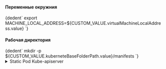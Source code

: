 


<h4>Переменные окружния</h4>

<CodeBlock language="bash">
    {dedent`
      export MACHINE_LOCAL_ADDRESS=${CUSTOM_VALUE.virtualMachineLocalAddress.value}
    `}
</CodeBlock>


<h4>Рабочая директория</h4>

<CodeBlock language="bash">
    {dedent`
        mkdir -p ${CUSTOM_VALUE.kuberneteBaseFolderPath.value}/manifests
    `}
</CodeBlock>

<details className="custom-gray-block">
<summary>Static Pod Kube-apiserver</summary>

<h4>Генерация манифеста</h4>
<CodeBlock language="bash">
  {dedent`
    ---
    cat <<EOF > ${CUSTOM_VALUE.kuberneteBaseFolderPath.value}/manifests/kube-apiserver.yaml
    apiVersion: v1
    kind: Pod
    metadata:
      annotations:
        kubeadm.kubernetes.io/kube-apiserver.advertise-address.endpoint: $\{MACHINE_LOCAL_ADDRESS}:${KUBE_API_ARGS.securePort.value}
      creationTimestamp: null
      labels:
        component: kube-apiserver
        tier: control-plane
      name: kube-apiserver
      namespace: kube-system
    spec:
      containers:
      - command:
        - kube-apiserver
        - --aggregator-reject-forwarding-redirect=${KUBE_API_ARGS.aggregatorRejectForwardingRedirect.value}
        - --allow-privileged=${KUBE_API_ARGS.allowPrivileged.value}
        - --anonymous-auth=${KUBE_API_ARGS.anonymousAuth.value}
        - --api-audiences=${KUBE_API_ARGS.apiAudiences.value}
        - --apiserver-count=${KUBE_API_ARGS.apiserverCount.value}
        - --audit-log-batch-buffer-size=${KUBE_API_ARGS.auditLogBatchBufferSize.value}
        - --audit-log-batch-max-size=${KUBE_API_ARGS.auditLogBatchMaxSize.value}
        - --audit-log-batch-max-wait=${KUBE_API_ARGS.auditLogBatchMaxWait.value}
        - --audit-log-batch-throttle-burst=${KUBE_API_ARGS.auditLogBatchThrottleBurst.value}
        - --audit-log-batch-throttle-enable=${KUBE_API_ARGS.auditLogBatchThrottleEnable.value}
        - --audit-log-batch-throttle-qps=${KUBE_API_ARGS.auditLogBatchThrottleQps.value}
        - --audit-log-compress=${KUBE_API_ARGS.auditLogCompress.value}
        - --audit-log-format=${KUBE_API_ARGS.auditLogFormat.value}
        - --audit-log-maxage=${KUBE_API_ARGS.auditLogMaxage.value}
        - --audit-log-maxbackup=${KUBE_API_ARGS.auditLogMaxbackup.value}
        - --audit-log-maxsize=${KUBE_API_ARGS.auditLogMaxsize.value}
        - --audit-log-mode=${KUBE_API_ARGS.auditLogMode.value}
        - --audit-log-truncate-enabled=${KUBE_API_ARGS.auditLogTruncateEnabled.value}
        - --audit-log-truncate-max-batch-size=${KUBE_API_ARGS.auditLogTruncateMaxBatchSize.value}
        - --audit-log-truncate-max-event-size=${KUBE_API_ARGS.auditLogTruncateMaxEventSize.value}
        - --audit-log-version=${KUBE_API_ARGS.auditLogVersion.value}
        - --audit-webhook-batch-buffer-size=${KUBE_API_ARGS.auditWebhookBatchBufferSize.value}
        - --audit-webhook-batch-initial-backoff=${KUBE_API_ARGS.auditWebhookBatchInitialBackoff.value}
        - --audit-webhook-batch-max-size=${KUBE_API_ARGS.auditWebhookBatchMaxSize.value}
        - --audit-webhook-batch-max-wait=${KUBE_API_ARGS.auditWebhookBatchMaxWait.value}
        - --audit-webhook-batch-throttle-burst=${KUBE_API_ARGS.auditWebhookBatchThrottleBurst.value}
        - --audit-webhook-batch-throttle-enable=${KUBE_API_ARGS.auditWebhookBatchThrottleEnable.value}
        - --audit-webhook-batch-throttle-qps=${KUBE_API_ARGS.auditWebhookBatchThrottleQps.value}
        - --audit-webhook-initial-backoff=${KUBE_API_ARGS.auditWebhookInitialBackoff.value}
        - --audit-webhook-mode=${KUBE_API_ARGS.auditWebhookMode.value}
        - --audit-webhook-truncate-enabled=${KUBE_API_ARGS.auditWebhookTruncateEnabled.value}
        - --audit-webhook-truncate-max-batch-size=${KUBE_API_ARGS.auditWebhookTruncateMaxBatchSize.value}
        - --audit-webhook-truncate-max-event-size=${KUBE_API_ARGS.auditWebhookTruncateMaxEventSize.value}
        - --audit-webhook-version=${KUBE_API_ARGS.auditWebhookVersion.value}
        - --authentication-token-webhook-cache-ttl=${KUBE_API_ARGS.authenticationTokenWebhookCacheTtl.value}
        - --authentication-token-webhook-version=${KUBE_API_ARGS.authenticationTokenWebhookVersion.value}
        - --authorization-mode=${KUBE_API_ARGS.authorizationMode.value}
        - --authorization-webhook-cache-authorized-ttl=${KUBE_API_ARGS.authorizationWebhookCacheAuthorizedTtl.value}
        - --authorization-webhook-cache-unauthorized-ttl=${KUBE_API_ARGS.authorizationWebhookCacheUnauthorizedTtl.value}
        - --authorization-webhook-version=${KUBE_API_ARGS.authorizationWebhookVersion.value}
        - --bind-address=${KUBE_API_ARGS.bindAddress.value}
        - --cert-dir=${KUBE_API_ARGS.certDir.value}
        - --client-ca-file=${KUBE_API_ARGS.clientCaFile.value}
        - --cloud-provider=${KUBE_API_ARGS.cloudProvider.value}
        - --cloud-provider-gce-l7lb-src-cidrs=${KUBE_API_ARGS.cloudProviderGceL7lbSrcCidrs.value}
        - --cloud-provider-gce-lb-src-cidrs=${KUBE_API_ARGS.cloudProviderGceLbSrcCidrs.value}
        - --contention-profiling=${KUBE_API_ARGS.contentionProfiling.value}
        - --default-not-ready-toleration-seconds=${KUBE_API_ARGS.defaultNotReadyTolerationSeconds.value}
        - --default-unreachable-toleration-seconds=${KUBE_API_ARGS.defaultUnreachableTolerationSeconds.value}
        - --default-watch-cache-size=${KUBE_API_ARGS.defaultWatchCacheSize.value}
        - --delete-collection-workers=${KUBE_API_ARGS.deleteCollectionWorkers.value}
        - --enable-admission-plugins=${KUBE_API_ARGS.enableAdmissionPlugins.value}
        - --enable-aggregator-routing=${KUBE_API_ARGS.enableAggregatorRouting.value}
        - --enable-bootstrap-token-auth=${KUBE_API_ARGS.enableBootstrapTokenAuth.value}
        - --enable-garbage-collector=${KUBE_API_ARGS.enableGarbageCollector.value}
        - --enable-logs-handler=${KUBE_API_ARGS.enableLogsHandler.value}
        - --enable-priority-and-fairness=${KUBE_API_ARGS.enablePriorityAndFairness.value}
        - --encryption-provider-config-automatic-reload=${KUBE_API_ARGS.encryptionProviderConfigAutomaticReload.value}
        - --endpoint-reconciler-type=${KUBE_API_ARGS.endpointReconcilerType.value}
        - --etcd-cafile=${KUBE_API_ARGS.etcdCafile.value}
        - --etcd-certfile=${KUBE_API_ARGS.etcdCertfile.value}
        - --etcd-compaction-interval=${KUBE_API_ARGS.etcdCompactionInterval.value}
        - --etcd-count-metric-poll-period=${KUBE_API_ARGS.etcdCountMetricPollPeriod.value}
        - --etcd-db-metric-poll-interval=${KUBE_API_ARGS.etcdDbMetricPollInterval.value}
        - --etcd-healthcheck-timeout=${KUBE_API_ARGS.etcdHealthcheckTimeout.value}
        - --etcd-keyfile=${KUBE_API_ARGS.etcdKeyfile.value}
        - --etcd-prefix=${KUBE_API_ARGS.etcdPrefix.value}
        - --etcd-readycheck-timeout=${KUBE_API_ARGS.etcdReadycheckTimeout.value}
        - --etcd-servers=${KUBE_API_ARGS.etcdServers.value}
        - --event-ttl=${KUBE_API_ARGS.eventTtl.value}
        - --feature-gates=${KUBE_API_ARGS.featureGates.value}
        - --goaway-chance=${KUBE_API_ARGS.goawayChance.value}
        - --help=${KUBE_API_ARGS.help.value}
        - --http2-max-streams-per-connection=${KUBE_API_ARGS.http2MaxStreamsPerConnection.value}
        - --kubelet-client-certificate=${KUBE_API_ARGS.kubeletClientCertificate.value}
        - --kubelet-client-key=${KUBE_API_ARGS.kubeletClientKey.value}
        - --kubelet-port=${KUBE_API_ARGS.kubeletPort.value}
        - --kubelet-preferred-address-types=${KUBE_API_ARGS.kubeletPreferredAddressTypes.value}
        - --kubelet-read-only-port=${KUBE_API_ARGS.kubeletReadOnlyPort.value}
        - --kubelet-timeout=${KUBE_API_ARGS.kubeletTimeout.value}
        - --kubernetes-service-node-port=${KUBE_API_ARGS.kubernetesServiceNodePort.value}
        - --lease-reuse-duration-seconds=${KUBE_API_ARGS.leaseReuseDurationSeconds.value}
        - --livez-grace-period=${KUBE_API_ARGS.livezGracePeriod.value}
        - --log-flush-frequency=${KUBE_API_ARGS.logFlushFrequency.value}
        - --logging-format=${KUBE_API_ARGS.loggingFormat.value}
        - --log-json-info-buffer-size=${KUBE_API_ARGS.logJsonInfoBufferSize.value}
        - --log-json-split-stream=${KUBE_API_ARGS.logJsonSplitStream.value}
        - --log-text-info-buffer-size=${KUBE_API_ARGS.logTextInfoBufferSize.value}
        - --log-text-split-stream=${KUBE_API_ARGS.logTextSplitStream.value}
        - --max-connection-bytes-per-sec=${KUBE_API_ARGS.maxConnectionBytesPerSec.value}
        - --max-mutating-requests-inflight=${KUBE_API_ARGS.maxMutatingRequestsInflight.value}
        - --max-requests-inflight=${KUBE_API_ARGS.maxRequestsInflight.value}
        - --min-request-timeout=${KUBE_API_ARGS.minRequestTimeout.value}
        - --permit-address-sharing=${KUBE_API_ARGS.permitAddressSharing.value}
        - --permit-port-sharing=${KUBE_API_ARGS.permitPortSharing.value}
        - --profiling=${KUBE_API_ARGS.profiling.value}
        - --proxy-client-cert-file=${KUBE_API_ARGS.proxyClientCertFile.value}
        - --proxy-client-key-file=${KUBE_API_ARGS.proxyClientKeyFile.value}
        - --requestheader-allowed-names=${KUBE_API_ARGS.requestheaderAllowedNames.value}
        - --requestheader-client-ca-file=${KUBE_API_ARGS.requestheaderClientCaFile.value}
        - --requestheader-extra-headers-prefix=${KUBE_API_ARGS.requestheaderExtraHeadersPrefix.value}
        - --requestheader-group-headers=${KUBE_API_ARGS.requestheaderGroupHeaders.value}
        - --requestheader-username-headers=${KUBE_API_ARGS.requestheaderUsernameHeaders.value}
        - --request-timeout=${KUBE_API_ARGS.requestTimeout.value}
        - --runtime-config=${KUBE_API_ARGS.runtimeConfig.value}
        - --secure-port=${KUBE_API_ARGS.securePort.value}
        - --service-account-extend-token-expiration=${KUBE_API_ARGS.serviceAccountExtendTokenExpiration.value}
        - --service-account-issuer=${KUBE_API_ARGS.serviceAccountIssuer.value}
        - --service-account-key-file=${KUBE_API_ARGS.serviceAccountKeyFile.value}
        - --service-account-lookup=${KUBE_API_ARGS.serviceAccountLookup.value}
        - --service-account-max-token-expiration=${KUBE_API_ARGS.serviceAccountMaxTokenExpiration.value}
        - --service-account-signing-key-file=${KUBE_API_ARGS.serviceAccountSigningKeyFile.value}
        - --service-cluster-ip-range=${KUBE_API_ARGS.serviceClusterIpRange.value}
        - --service-node-port-range=${KUBE_API_ARGS.serviceNodePortRange.value}
        - --shutdown-delay-duration=${KUBE_API_ARGS.shutdownDelayDuration.value}
        - --shutdown-send-retry-after=${KUBE_API_ARGS.shutdownSendRetryAfter.value}
        - --shutdown-watch-termination-grace-period=${KUBE_API_ARGS.shutdownWatchTerminationGracePeriod.value}
        - --storage-backend=${KUBE_API_ARGS.storageBackend.value}
        - --storage-media-type=${KUBE_API_ARGS.storageMediaType.value}
        - --tls-cert-file=${KUBE_API_ARGS.tlsCertFile.value}
        - --tls-private-key-file=${KUBE_API_ARGS.tlsPrivateKeyFile.value}
        - --v=${KUBE_API_ARGS.v.value}
        - --version=${KUBE_API_ARGS.version.value}
        - --watch-cache=${KUBE_API_ARGS.watchCache.value}

        # Не указывать если значение "" или undefined
        # - --cloud-config=${KUBE_API_ARGS.cloudConfig.value}
        # - --strict-transport-security-directives=${KUBE_API_ARGS.strictTransportSecurityDirectives.value}
        # - --disable-admission-plugins=${KUBE_API_ARGS.disableAdmissionPlugins.value}
        # - --disabled-metrics=${KUBE_API_ARGS.disabledMetrics.value}
        # - --egress-selector-config-file=${KUBE_API_ARGS.egressSelectorConfigFile.value}
        # - --encryption-provider-config=${KUBE_API_ARGS.encryptionProviderConfig.value}
        # - --etcd-servers-overrides=${KUBE_API_ARGS.etcdServersOverrides.value}
        # - --external-hostname=${KUBE_API_ARGS.externalHostname.value}
        # - --kubelet-certificate-authority=${KUBE_API_ARGS.kubeletCertificateAuthority.value}
        # - --oidc-ca-file=${KUBE_API_ARGS.oidcCaFile.value}
        # - --oidc-client-id=${KUBE_API_ARGS.oidcClientId.value}
        # - --oidc-groups-claim=${KUBE_API_ARGS.oidcGroupsClaim.value}
        # - --oidc-groups-prefix=${KUBE_API_ARGS.oidcGroupsPrefix.value}
        # - --oidc-issuer-url=${KUBE_API_ARGS.oidcIssuerUrl.value}
        # - --oidc-required-claim=${KUBE_API_ARGS.oidcRequiredClaim.value}
        # - --oidc-signing-algs=${KUBE_API_ARGS.oidcSigningAlgs.value}
        # - --oidc-username-claim=${KUBE_API_ARGS.oidcUsernameClaim.value}
        # - --oidc-username-prefix=${KUBE_API_ARGS.oidcUsernamePrefix.value}
        # - --peer-advertise-ip=${KUBE_API_ARGS.peerAdvertiseIp.value}
        # - --peer-advertise-port=${KUBE_API_ARGS.peerAdvertisePort.value}
        # - --peer-ca-file=${KUBE_API_ARGS.peerCaFile.value}
        # - --service-account-jwks-uri=${KUBE_API_ARGS.serviceAccountJwksUri.value}
        # - --show-hidden-metrics-for-version=${KUBE_API_ARGS.showHiddenMetricsForVersion.value}
        # - --tls-cipher-suites=${KUBE_API_ARGS.tlsCipherSuites.value}
        # - --tls-min-version=${KUBE_API_ARGS.tlsMinVersion.value}
        # - --tls-sni-cert-key=${KUBE_API_ARGS.tlsSniCertKey.value}
        # - --token-auth-file=${KUBE_API_ARGS.tokenAuthFile.value}
        # - --tracing-config-file=${KUBE_API_ARGS.tracingConfigFile.value}
        # - --vmodule=${KUBE_API_ARGS.vmodule.value}
        # - --watch-cache-sizes=${KUBE_API_ARGS.watchCacheSizes.value}
        # - --authorization-webhook-config-file=${KUBE_API_ARGS.authorizationWebhookConfigFile.value}
        # - --cors-allowed-origins=${KUBE_API_ARGS.corsAllowedOrigins.value}
        # - --debug-socket-path=${KUBE_API_ARGS.debugSocketPath.value}
        # - --authorization-policy-file=${KUBE_API_ARGS.authorizationPolicyFile.value}
        # - --authorization-config=${KUBE_API_ARGS.authorizationConfig.value}
        # - --authentication-token-webhook-config-file=${KUBE_API_ARGS.authenticationTokenWebhookConfigFile.value}
        # - --authentication-config=${KUBE_API_ARGS.authenticationConfig.value}
        # - --audit-webhook-config-file=${KUBE_API_ARGS.auditWebhookConfigFile.value}
        # - --audit-policy-file=${KUBE_API_ARGS.auditPolicyFile.value}
        # - --audit-log-path=${KUBE_API_ARGS.auditLogPath.value}
        # - --allow-metric-labels=${KUBE_API_ARGS.allowMetricLabels.value}
        # - --allow-metric-labels-manifest=${KUBE_API_ARGS.allowMetricLabelsManifest.value}
        # - --admission-control=${KUBE_API_ARGS.admissionControl.value}
        # - --admission-control-config-file=${KUBE_API_ARGS.admissionControlConfigFile.value}
        # - --advertise-address=${KUBE_API_ARGS.advertiseAddress.value}
        image: ${CUSTOM_VALUE.baseDockerRegistry.value}/kube-apiserver:${COMPONENTS_VERSION.kubernetes.value}
        imagePullPolicy: IfNotPresent
        livenessProbe:
          failureThreshold: 8
          httpGet:
            host: $\{MACHINE_LOCAL_ADDRESS}
            path: /livez
            port: ${PORTS.kubeAPIServer.portNumber}
            scheme: HTTPS
          initialDelaySeconds: 10
          periodSeconds: 10
          timeoutSeconds: 15
        name: kube-apiserver
        readinessProbe:
          failureThreshold: 3
          httpGet:
            host: $\{MACHINE_LOCAL_ADDRESS}
            path: /readyz
            port: ${PORTS.kubeAPIServer.portNumber}
            scheme: HTTPS
          periodSeconds: 1
          timeoutSeconds: 15
        resources:
          requests:
            cpu: 250m
        startupProbe:
          failureThreshold: 24
          httpGet:
            host: $\{MACHINE_LOCAL_ADDRESS}
            path: /livez
            port: ${PORTS.kubeAPIServer.portNumber}
            scheme: HTTPS
          initialDelaySeconds: 10
          periodSeconds: 10
          timeoutSeconds: 15
        volumeMounts:
        - mountPath: /etc/ssl/certs
          name: ca-certs
          readOnly: true
        - mountPath: /etc/ca-certificates
          name: etc-ca-certificates
          readOnly: true
        - mountPath: /etc/pki
          name: etc-pki
          readOnly: true
        - mountPath: /var/log/kubernetes/audit/
          name: k8s-audit
        - mountPath: ${CUSTOM_VALUE.kuberneteBaseFolderPath.value}/pki
          name: k8s-certs
          readOnly: true
        - mountPath: /usr/local/share/ca-certificates
          name: usr-local-share-ca-certificates
          readOnly: true
        - mountPath: /usr/share/ca-certificates
          name: usr-share-ca-certificates
          readOnly: true
      hostNetwork: true
      priority: 2000001000
      priorityClassName: system-node-critical
      securityContext:
        seccompProfile:
          type: RuntimeDefault
      volumes:
      - hostPath:
          path: /etc/ssl/certs
          type: DirectoryOrCreate
        name: ca-certs
      - hostPath:
          path: /etc/ca-certificates
          type: DirectoryOrCreate
        name: etc-ca-certificates
      - hostPath:
          path: /etc/pki
          type: DirectoryOrCreate
        name: etc-pki
      - hostPath:
          path: /var/log/kubernetes/audit/
          type: DirectoryOrCreate
        name: k8s-audit
      - hostPath:
          path: ${CUSTOM_VALUE.kuberneteBaseFolderPath.value}/pki
          type: DirectoryOrCreate
        name: k8s-certs
      - hostPath:
          path: /usr/local/share/ca-certificates
          type: DirectoryOrCreate
        name: usr-local-share-ca-certificates
      - hostPath:
          path: /usr/share/ca-certificates
          type: DirectoryOrCreate
        name: usr-share-ca-certificates
    status: {}
    EOF
  `}
</CodeBlock>

</details>
